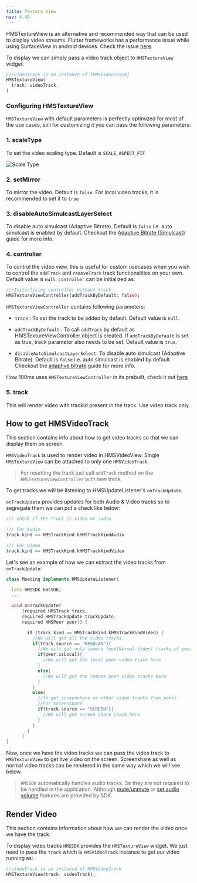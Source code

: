 ```yaml
---
title: Texture View
nav: 4.45
---
```


HMSTextureView is an alternative and recommended way that can be used to display video streams. Flutter frameworks has a performance issue while using
SurfaceView in android devices. Check the issue [here](https://github.com/flutter/flutter/issues/118384).

To display we can simply pass a video track object to `HMSTextureView` widget.

```dart
///videoTrack is an instance of [HMSVideoTrack]
HMSTextureView(
  track: videoTrack,
)
```

### Configuring HMSTextureView

`HMSTextureView` with default parameters is perfectly optimized for most of the use cases, still for customizing it you can pass the following parameters:

### 1. scaleType

To set the video scaling type. Default is `SCALE_ASPECT_FIT`

![Scale Type](/docs/v2/flutter-scale-type.png)

### 2. setMirror

To mirror the video. Default is `false`. For local video tracks, it is recommended to set it to `true`

### 3. disableAutoSimulcastLayerSelect

To disable auto simulcast (Adaptive Bitrate). Default is `false` i.e. auto simulcast is enabled by default.
Checkout the [Adaptive Bitrate (Simulcast)](/flutter/v2/how--to-guides/set-up-video-conferencing/render-video/adaptive-bitrate) guide for more info.

### 4. controller

To control the video view, this is useful for custom usecases when you wish to control the `addTrack` and `removeTrack`
track functionalities on your own. Default value is `null`. `controller` can be initialized as:

```dart
///Initialising controller without track
HMSTextureViewController(addTrackByDefault: false);
```

`HMSTextureViewController` contains following parameters:

- `track` : To set the track to be added by default. Default value is `null`.

- `addTrackByDefault` : To call `addTrack` by default as HMSTextureViewController object is created. If `addTrackByDefault` is set as true, track parameter also needs to be set. Default value is `true`.

- `disableAutoSimulcastLayerSelect`: To disable auto simulcast (Adaptive Bitrate). Default is `false` i.e. auto simulcast is enabled by default.
Checkout the [adaptive bitrate](/flutter/v2/how--to-guides/set-up-video-conferencing/render-video/adaptive-bitrate) guide for more info.

How 100ms uses `HMSTextureViewController` in its prebuilt, check it out [here](https://github.com/100mslive/100ms-flutter/blob/main/packages/hms_room_kit/lib/src/meeting/meeting_store.dart)

### 5. track

This will render video with trackId present in the track. Use video track only. 

## How to get HMSVideoTrack

This section contains info about how to get video tracks so that we can display them on screen.

`HMSVideoTrack` is used to render video in HMSVideoView. Single `HMSTextureView` can be attached to only one `HMSVideoTrack`.

> For resetting the track just call `addTrack` method on the `HMSTextureViewController` with new track.

To get tracks we will be listening to HMSUpdateListener's `onTrackUpdate`.

`onTrackUpdate` provides updates for both Audio & Video tracks so to segregate them we can put a check like below:

```dart
/// check if the track is video or audio

/// For Audio
track.kind == HMSTrackKind.kHMSTrackKindAudio

/// For Video
track.kind == HMSTrackKind.kHMSTrackKindVideo
```

Let's see an example of how we can extract the video tracks from `onTrackUpdate`:

```dart
class Meeting implements HMSUpdateListener{

  late HMSSDK hmsSDK;
  ...

  void onTrackUpdate(
      {required HMSTrack track,
      required HMSTrackUpdate trackUpdate,
      required HMSPeer peer}) {

        if (track.kind == HMSTrackKind.kHMSTrackKindVideo) {
          //We will get all the video tracks
          if(track.source == "REGULAR"){
            //We will get only camera feed(Normal Video) tracks of peer here
            if(peer.isLocal){
              //We will get the local peer video track here
            }
            else{
              //We will get the remote peer video tracks here
            }
          }
          else{
            //To get screenshare or other video tracks from peers
            //For screenshare
            if(track.source == "SCREEN"){
              //We will get screen share track here
            }
          }
        }
      }
}
```

Now, once we have the video tracks we can pass the video track to `HMSTextureView` to get live video on the screen.
Screenshare as well as normal video tracks can be rendered in the same way which we will see below.

> `HMSSDK` automatically handles audio tracks. So they are not required to be handled in the application. Although [mute/unmute](/flutter/v2/how--to-guides/set-up-video-conferencing/mute) or [set audio volume](/flutter/v2/how--to-guides/interact-with-room/track/set-volume) features are provided
> by SDK.

## Render Video

This section contains information about how we can render the video once we have the track.

To display video tracks `HMSSDK` provides the `HMSTextureView` widget.
We just need to pass the `track` which is `HMSVideoTrack` instance to get our video running as:

```dart
//videoTrack is an instance of HMSVideoTrack
HMSTextureView(track: videoTrack);
```